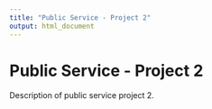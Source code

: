 ```yaml
---
title: "Public Service - Project 2"
output: html_document
---
```


# Public Service - Project 2

Description of public service project 2.
